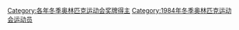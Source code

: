 {{CatPair|1980年冬季奧林匹克運動會獎牌得主|1988年冬季奧林匹克運動會獎牌得主}}

[[Category:各年冬季奥林匹克运动会奖牌得主|Category:各年冬季奥林匹克运动会奖牌得主]]
[[Category:1984年冬季奥林匹克运动会运动员|Category:1984年冬季奥林匹克运动会运动员]]